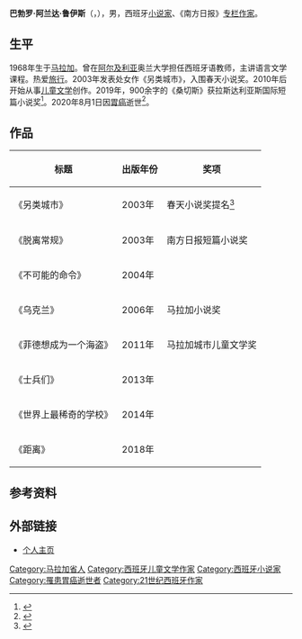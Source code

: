 {{西班牙语姓名|阿兰达|鲁伊斯}}
{{Infobox writer
| 姓名     = 巴勃罗·阿兰达
| 图像     = 
| 本名     = 
| 出生     = 1968年4月26日
| 出生地点 = {{flag|Spain|1945}}[[马拉加|马拉加]]
| 逝世     = {{Dda|2020|8|1|1968|4|26}}
| 逝世地点 = {{flag|Spain}}马拉加
| 职业     = [[作家|作家]]
| 语言     = [[西班牙文|西班牙文]]
| 国籍     = 西班牙
| 教育程度 = 
| 母校     = 
| 创作时期 = 2003年－2020年
| 体裁     = [[短篇小说|短篇小说]]、[[散文|散文]]
| 主题     = [[儿童文学|儿童文学]]
| 著名作品 = 《乌克兰》
| 奖项     = 马拉加小说奖
}}
'''巴勃罗·阿兰达·鲁伊斯'''（{{lang-es|Pablo Aranda Ruiz}}，{{bd|1968年|4月26日|2020年|8月1日|catIdx=Aranda}}），男，西班牙[[小说家|小说家]]、《南方日报》[[专栏作家|专栏作家]]。
== 生平 ==
1968年生于[[马拉加|马拉加]]。曾在[[阿尔及利亚|阿尔及利亚]]奥兰大学担任西班牙语教师，主讲语言文学课程。热爱[[旅行|旅行]]。2003年发表处女作《另类城市》，入围春天小说奖。2010年后开始从事[[儿童文学|儿童文学]]创作。2019年，900余字的《桑切斯》获拉斯达利亚斯国际短篇小说奖<ref>{{cite web |title=Fallece el escritor y columnista de SUR Pablo Aranda |url=https://www.diariosur.es/culturas/fallece-escritor-columnista-20200801114927-nt.html |publisher=Sur |language=es |date=2020-08-01 |access-date=2020-08-02 |archive-date=2020-08-02 |archive-url=https://web.archive.org/web/20200802081542/https://www.diariosur.es/culturas/fallece-escritor-columnista-20200801114927-nt.html |dead-url=no }}</ref>。2020年8月1日因[[胃癌|胃癌]]逝世<ref>{{cite web |author=J.J. Madueño |title=Muere el escritor y periodista malagueño Pablo Aranda a los 52 años |url=https://sevilla.abc.es/andalucia/malaga/sevi-muere-escritor-pablo-aranda-52-anos-202008011736_noticia.html |publisher=[[阿贝赛报|ABC]] |language=es |date=2020-08-01}}</ref>。
== 作品 ==
{| class="wikitable"
! 标题 !! 出版年份 !! 奖项
|-
| 《另类城市》 || 2003年 || 春天小说奖提名<ref>{{cite web |title='La otra ciudad', de Pablo Aranda Ruiz, finalista |url=https://www.elmundo.es/elmundolibro/2003/03/04/anticuario/1046800276.html |publisher=[[世界报_(西班牙)|El Mondo]] |language=es |date=2003-03-04 |access-date=2020-08-02 |archive-date=2020-08-01 |archive-url=https://web.archive.org/web/20200801191007/https://www.elmundo.es/elmundolibro/2003/03/04/anticuario/1046800276.html |dead-url=no }}</ref>
|-
| 《脱离常规》 || 2003年 || 南方日报短篇小说奖
|-
| 《不可能的命令》 || 2004年 || 
|-
| 《乌克兰》 || 2006年 || 马拉加小说奖
|-
| 《菲德想成为一个海盗》|| 2011年 || 马拉加城市儿童文学奖
|-
| 《士兵们》 || 2013年 || 
|-
| 《世界上最稀奇的学校》 || 2014年 || 
|-
| 《距离》 || 2018年 || 
|}
== 参考资料 ==
{{portal|人物|文学|西班牙}}
{{reflist}}
== 外部链接 ==
*[http://www.pabloaranda.es/ 个人主页] {{Wayback|url=http://www.pabloaranda.es/ |date=20201230173843 }}

{{Authority control}}
{{DEFAULTSORT:Aranda, Pablo}}
[[Category:马拉加省人|Category:马拉加省人]]
[[Category:西班牙儿童文学作家|Category:西班牙儿童文学作家]]
[[Category:西班牙小说家|Category:西班牙小说家]]
[[Category:罹患胃癌逝世者|Category:罹患胃癌逝世者]]
[[Category:21世纪西班牙作家|Category:21世纪西班牙作家]]